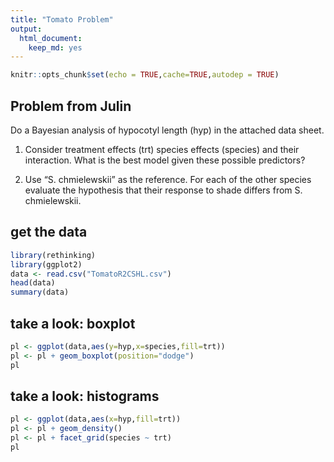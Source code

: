 ```yaml
---
title: "Tomato Problem"
output: 
  html_document: 
    keep_md: yes
---
```


```r
knitr::opts_chunk$set(echo = TRUE,cache=TRUE,autodep = TRUE)
```

## Problem from Julin

Do a Bayesian analysis of hypocotyl length (hyp) in the attached data sheet.

1) Consider treatment effects (trt) species effects (species) and their interaction.  What is the best model given these possible predictors?

2) Use "S. chmielewskii" as the reference.  For each of the other species evaluate the hypothesis that their response to shade differs from S. chmielewskii.

## get the data
```r
library(rethinking)
library(ggplot2)
data <- read.csv("TomatoR2CSHL.csv")
head(data)
summary(data)
```

## take a look: boxplot
```r
pl <- ggplot(data,aes(y=hyp,x=species,fill=trt))
pl <- pl + geom_boxplot(position="dodge")
pl 
```

## take a look: histograms
```r
pl <- ggplot(data,aes(x=hyp,fill=trt))
pl <- pl + geom_density()
pl <- pl + facet_grid(species ~ trt)
pl
```

